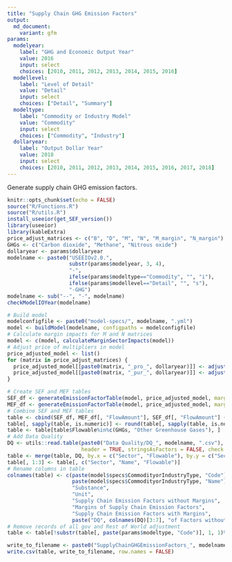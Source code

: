 ```yaml
---
title: "Supply Chain GHG Emission Factors"
output:
  md_document:
    variant: gfm
params:
  modelyear:
    label: "GHG and Economic Output Year"
    value: 2016
    input: select
    choices: [2010, 2011, 2012, 2013, 2014, 2015, 2016]
  modellevel:
    label: "Level of Detail"
    value: "Detail"
    input: select
    choices: ["Detail", "Summary"]
  modeltype:
    label: "Commodity or Industry Model"
    value: "Commodity"
    input: select
    choices: ["Commodity", "Industry"]
  dollaryear:
    label: "Output Dollar Year"
    value: 2018
    input: select
    choices: [2010, 2011, 2012, 2013, 2014, 2015, 2016, 2017, 2018]
---
```


Generate supply chain GHG emission factors.

```r
knitr::opts_chunk$set(echo = FALSE)
source("R/Functions.R")
source("R/utils.R")
install_useeior(get_SEF_version())
library(useeior)
library(kableExtra)
price_adjust_matrices <- c("B", "D", "M", "N", "M_margin", "N_margin")
GHGs <- c("Carbon dioxide", "Methane", "Nitrous oxide")
dollaryear <- params$dollaryear
modelname <- paste0("USEEIOv2.0.",
                    substr(params$modelyear, 3, 4),
                    "-",
                    ifelse(params$modeltype=="Commodity", "", "i"),
                    ifelse(params$modellevel=="Detail", "", "s"),
                    "-GHG")
modelname <- sub("--", "-", modelname)
checkModelIOYear(modelname)
```

```r
# Build model
modelconfigfile <- paste0("model-specs/", modelname, ".yml")
model <- buildModel(modelname, configpaths = modelconfigfile)
# Calculate margin impacts for M and N matrices
model <- c(model, calculateMarginSectorImpacts(model))
# Adjust price of multipliers in model
price_adjusted_model <- list()
for (matrix in price_adjust_matrices) {
  price_adjusted_model[[paste0(matrix, "_pro_", dollaryear)]] <- adjustResultMatrixPrice(matrix, dollaryear, purchaser_price = FALSE, model)
  price_adjusted_model[[paste0(matrix, "_pur_", dollaryear)]] <- adjustResultMatrixPrice(matrix, dollaryear, purchaser_price = TRUE, model)
}
```

```r
# Create SEF and MEF tables
SEF_df <- generateEmissionFactorTable(model, price_adjusted_model, margin = FALSE)
MEF_df <- generateEmissionFactorTable(model, price_adjusted_model, margin = TRUE)
# Combine SEF and MEF tables
table <- cbind(SEF_df, MEF_df[, "FlowAmount"], SEF_df[, "FlowAmount"] + MEF_df[, "FlowAmount"])
table[, sapply(table, is.numeric)] <- round(table[, sapply(table, is.numeric)], 3)
table <- table[table$Flowable%in%c(GHGs, "Other Greenhouse Gases"), ]
# Add Data Quality
DQ <- utils::read.table(paste0("Data Quality/DQ_", modelname, ".csv"), sep = ",",
                        header = TRUE, stringsAsFactors = FALSE, check.names = FALSE)
table <- merge(table, DQ, by.x = c("Sector", "Flowable"), by.y = c("SectorCode", "Flowable"))
table[, 1:3] <- table[, c("Sector", "Name", "Flowable")]
# Rename columns in table
colnames(table) <- c(paste(model$specs$CommodityorIndustryType, "Code"),
                     paste(model$specs$CommodityorIndustryType, "Name"),
                     "Substance",
                     "Unit",
                     "Supply Chain Emission Factors without Margins",
                     "Margins of Supply Chain Emission Factors",
                     "Supply Chain Emission Factors with Margins",
                     paste("DQ", colnames(DQ)[3:7], "of Factors without Margins"))
# Remove records of all gov and Rest of World adjustment
table <- table[!substr(table[, paste(params$modeltype, "Code")], 1, 1)%in%c("S", "G"), ]
```

```r
write_to_filename <- paste0("SupplyChainGHGEmissionFactors_", modelname, ".csv")
write.csv(table, write_to_filename, row.names = FALSE)
```
